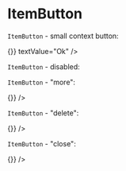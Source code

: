 

<Meta title="MDX/ItemButton" component={ItemButton} />

# ItemButton

`ItemButton` - small context button:

<Canvas>
  <ItemButton
    onClick={()=>{}}
    textValue="Ok"
  />
</Canvas>

`ItemButton` - disabled:

<Canvas>
  <ItemButton
    textValue="Ok"
    isDisabled={true}
  />
</Canvas>

`ItemButton` - "more":

<Canvas>
  <ItemButton
    className="item-button--more"
    onClick={()=>{}}
  />
</Canvas>

`ItemButton` - "delete":

<Canvas>
  <ItemButton
    className="item-button--delete"
    onClick={()=>{}}
  />
</Canvas>

`ItemButton` - "close":

<Canvas>
  <ItemButton
    className="item-button--close"
    onClick={()=>{}}
  />
</Canvas>
